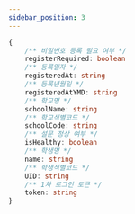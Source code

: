 ```yaml
---
sidebar_position: 3
---
```


```ts
{
    /** 비밀번호 등록 필요 여부 */
    registerRequired: boolean
    /** 등록일자 */
    registeredAt: string
    /** 등록년월일 */
    registeredAtYMD: string
    /** 학교명 */
    schoolName: string
    /** 학교식별코드 */
    schoolCode: string
    /** 설문 정상 여부 */
    isHealthy: boolean
    /** 학생명 */
    name: string
    /** 학생식별코드 */
    UID: string
    /** 1차 로그인 토큰 */
    token: string
}
```
